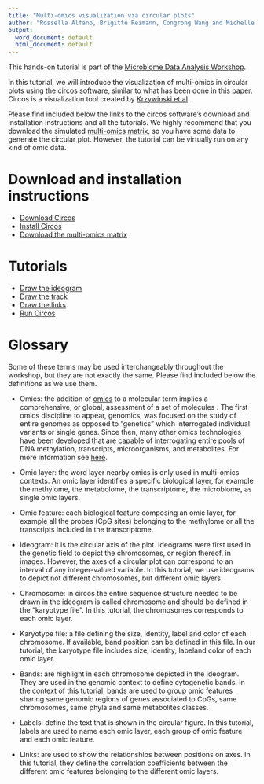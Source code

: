 ---
title: "Multi-omics visualization via circular plots"
author: "Rossella Alfano, Brigitte Reimann, Congrong Wang and Michelle Plusquin"
output:
  word_document: default
  html_document: default
---

This hands-on tutorial is part of the [Microbiome Data Analysis Workshop](https://mdawo.meetinghand.com/). 

In this tutorial, we will introduce the visualization of multi-omics in circular plots using the [circos software](http://circos.ca/), similar to what has been done in [this paper](https://doi.org/10.1016/j.metabol.2020.154292). Circos is a visualization tool created by [Krzywinski et al](10.1101/gr.092759.109).

Please find included below the links to the circos software's download and installation instructions and all the tutorials.
We highly recommend that you download the simulated [multi-omics matrix](linkxxx), so you have some data to generate the circular plot. However, the tutorial can be virtually run on any kind of omic data. 

# Download and installation instructions

- [Download Circos](http://circos.ca/software/download/circos/)
- [Install Circos](http://circos.ca/software/installation/)
- [Download the multi-omics matrix](linkxxx)

# Tutorials

- [Draw the ideogram](linkxxx)
- [Draw the track](linkxxx)
- [Draw the links](linkxxx)
- [Run Circos](linkxxx)

# Glossary

Some of these terms may be used interchangeably throughout the workshop, but they are not exactly the same. Please find included below the definitions as we use them. 

- Omics:  the addition of [omics](http://omics.org/) to a molecular term implies a comprehensive, or global, assessment of a set of molecules . The first omics discipline to appear, genomics, was focused on the study of entire genomes as opposed to “genetics” which interrogated individual variants or single genes. Since then, many other omics technologies have been developed that are capable of interrogating entire pools of DNA methylation, transcripts, microorganisms, and metabolites. For more information see [here](https://doi.org/10.1186/s13059-017-1215-1).

- Omic layer: the word layer nearby omics is only used in multi-omics contexts. An omic layer identifies a specific biological layer, for example the methylome, the metabolome, the transcriptome, the microbiome, as single omic layers. 

- Omic feature: each biological feature composing an omic layer, for example all the probes (CpG sites) belonging to the methylome or all the transcripts included in the transcriptome.

- Ideogram: it is the circular axis of the plot. Ideograms were first used in the genetic field to depict the chromosomes, or region thereof, in images. However, the axes of a circular plot can correspond to an interval of any integer-valued variable. In this tutorial, we use ideograms to depict not different chromosomes, but different omic layers.

- Chromosome: in circos the entire sequence structure needed to be drawn in the ideogram is called chromosome and should be defined in the "karyotype file". In this tutorial, the chromosomes corresponds to each omic layer.

- Karyotype file: a file defining the size, identity, label and color of each chromosome. If available, band position can be defined in this file. In our tutorial, the karyotype file includes size, identity, labeland color of each omic layer.

- Bands: are highlight in each chromosome depicted in the ideogram. They are used in the genomic context to define cytogenetic bands. In the context of this tutorial, bands are used to group omic features sharing same genomic regions of genes associated to CpGs, same chromosomes, same phyla and same metabolites classes.

- Labels: define the text that is shown in the circular figure. In this tutorial, labels are used to name each omic layer, each group of omic feature and each omic feature.

- Links: are used to show the relationships between positions on axes. In this tutorial, they define the correlation coefficients between the different omic features belonging to the different omic layers.



